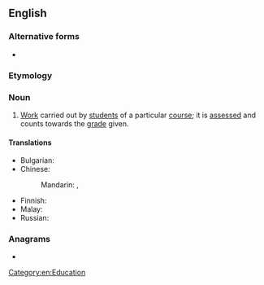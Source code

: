 {{also|course work}}
==English==
{{wikipedia}}

===Alternative forms===
* {{l|en|course work}}

===Etymology===
{{compound|en|course|work}}

===Noun===
{{en-noun|-}}

# [[work|Work]] carried out by [[student]]s of a particular [[course]]; it is [[assess]]ed and counts towards the [[grade]] given.

====Translations====
{{trans-top|work carried out by students of a particular course}}
* Bulgarian: {{t|bg|курсова работа|f}}
* Chinese:
*: Mandarin: {{t+|cmn|課程|sc=Hani}}, {{t+|cmn|课程|tr=kèchéng|sc=Hani}}
{{trans-mid}}
* Finnish: {{t+|fi|opiskelu}}
* Malay: {{t|ms|kerja kursus}}
* Russian: {{t+|ru|курсова́я рабо́та|f}}
{{trans-bottom}}

===Anagrams===
* {{anagrams|en|a=cekoorrsuw|sourcework}}

[[Category:en:Education]]